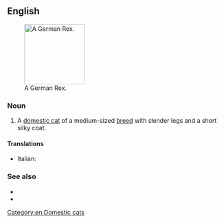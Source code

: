 ==English==
[[File:German rex Emil.jpg|thumb|140px|right|A German Rex.]]

===Noun===
{{en-noun|es|head=[[German]] [[rex|Rex]]}}

# A [[domestic cat]] of a medium-sized [[breed]] with slender legs and a short silky coat.

====Translations====
{{checktrans-top}}
* Italian: {{t-check|it|gatto German Rex}}
{{trans-mid}}
{{trans-bottom}}

===See also===
* {{pedia}}
* {{commonslite|Category:German Rex}}
[[Category:en:Domestic cats]]